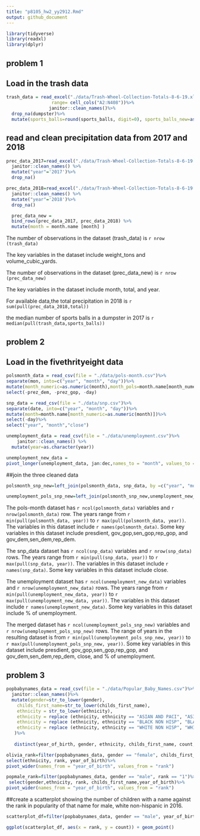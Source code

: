 ```yaml
---
title: "p8105_hw2_yy2912.Rmd"
output: github_document
---
```


```r
library(tidyverse)
library(readxl)
library(dplyr)
```
## problem 1
## Load in the trash data
```r
trash_data = read_excel("./data/Trash-Wheel-Collection-Totals-8-6-19.xlsx", sheet = "Mr. Trash Wheel",
                 range= cell_cols("A2:N408"))%>%
                janitor::clean_names()%>%
  drop_na(dumpster)%>%
  mutate(sports_balls=round(sports_balls, digit=0), sports_balls_new=as.integer(sports_balls))
```
## read and clean precipitation data from 2017 and 2018
```r
prec_data_2017=read_excel("./data/Trash-Wheel-Collection-Totals-8-6-19.xlsx",sheet="2017 Precipitation", range = "A2:B14") %>%
  janitor::clean_names() %>%
  mutate("year"='2017')%>%
  drop_na()

```

```r
prec_data_2018=read_excel("./data/Trash-Wheel-Collection-Totals-8-6-19.xlsx",sheet="2018 Precipitation", range = "A2:B14") %>%
  janitor::clean_names() %>%
  mutate("year"='2018')%>%
  drop_na()

```

```r
  prec_data_new = 
  bind_rows(prec_data_2017, prec_data_2018) %>%
  mutate(month = month.name [month] )
```

The number of observations in the dataset (trash_data) is `r nrow (trash_data)`

The key variables in the dataset include weight_tons and volume_cubic_yards.

The number of observations in the dataset (prec_data_new) is `r nrow (prec_data_new)` 

The key variables in the dataset include month, total, and year. 

For available data,the total precipitation in 2018 is `r sum(pull(prec_data_2018,total))`

the median number of sports balls in a dumpster in 2017 is `r median(pull(trash_data,sports_balls))`

## problem 2
## Load in the fivethrityeight data
```r
polsmonth_data = read_csv(file = "./data/pols-month.csv")%>% 
separate(mon, into=c("year", "month", "day"))%>% 
mutate(month_numeric=as.numeric(month),month_pols=month.name[month_numeric],president=ifelse(prez_gop, 'gop','dem'))%>% 
select(-prez_dem, -prez_gop, -day)

```

```r
snp_data = read_csv(file = "./data/snp.csv")%>% 
separate(date, into=c("year", "month", "day"))%>%
mutate(month=month.name[month_numeric=as.numeric(month)])%>% 
select(-day)%>%
select("year", "month","close")
```

```r
unemployment_data = read_csv(file = "./data/unemployment.csv")%>% 
    janitor::clean_names() %>% 
  mutate(year=as.character(year))

```  
```r
unemployment_new_data = 
pivot_longer(unemployment_data, jan:dec,names_to = "month", values_to = "%_of_unemployment")
```

##join the three cleaned data
```r
polsmonth_snp_new=left_join(polsmonth_data, snp_data, by =c("year", "month"))
```

```r
unemployment_pols_snp_new=left_join(polsmonth_snp_new,unemployment_new_data, by =c("year", "month"))
```

The pols-month dataset has `r ncol(polsmonth_data)` variables and `r nrow(polsmonth_data)` row. The years range from `r min(pull(polsmonth_data, year))` to `r max(pull(polsmonth_data, year))`. 
The variables in this dataset include `r names(polsmonth_data)`.
Some key variables in this dataset include presdient, gov_gop,sen_gop,rep_gop, and gov_dem,sen_dem,rep_dem. 

The snp_data dataset has `r ncol(snp_data)` variables and `r nrow(snp_data)` rows. The years range from `r min(pull(snp_data, year))` to `r max(pull(snp_data, year))`. 
The variables in this dataset include `r names(snp_data)`.
Some key variables in this dataset include close. 

The unemployment dataset has `r ncol(unemployment_new_data)` variables and `r nrow(unemployment_new_data)` rows. The years range from `r min(pull(unemployment_new_data, year))` to `r max(pull(unemployment_new_data, year))`. 
The variables in this dataset include `r names(unemployment_new_data)`.
Some key variables in this dataset include % of unemployment. 

The merged dataset has `r ncol(unemployment_pols_snp_new)` variables and `r nrow(unemployment_pols_snp_new)` rows.
The range of years in the resulting dataset is from `r min(pull(unemployment_pols_snp_new, year))` to `r max(pull(unemployment_pols_snp_new, year))`.
Some key variables in this dataset include presdient, gov_gop,sen_gop,rep_gop, and gov_dem,sen_dem,rep_dem, close, and % of unemployment. 

  
  
## problem 3
```r
popbabynames_data = read_csv(file = "./data/Popular_Baby_Names.csv")%>% 
  janitor::clean_names()%>%
  mutate(gender=str_to_lower(gender),
    childs_first_name=str_to_lower(childs_first_name),
    ethnicity = str_to_lower(ethnicity),
    ethnicity = replace (ethnicity, ethnicity == "ASIAN AND PACI", "ASIAN AND PACIFIC ISLANDER"),
    ethnicity = replace (ethnicity, ethnicity == "BLACK NON HISP", "BLACK NON HISPANIC"),
    ethnicity = replace (ethnicity, ethnicity == "WHITE NON HISP", "WHITE NON HISPANIC")
   )%>%
        
   distinct(year_of_birth, gender, ethnicity, childs_first_name, count, rank, .keep_all=TRUE)
```


```r
olivia_rank=filter(popbabynames_data, gender == "female", childs_first_name == "olivia")%>%
select(ethnicity, rank, year_of_birth)%>%
pivot_wider(names_from = "year_of_birth", values_from = "rank")
```
 

```r
popmale_rank=filter(popbabynames_data, gender == "male", rank == "1")%>%
 select(gender,ethnicity, rank, childs_first_name,year_of_birth)%>%
pivot_wider(names_from = "year_of_birth", values_from = "rank")

```

##create a scatterplot showing the number of children with a name against the rank in popularity of that name for male, white non-hispanic in 2016.
```r
scatterplot_df=filter(popbabynames_data, gender == "male", year_of_birth=="2016", ethnicity=="white non hispanic")

ggplot(scatterplot_df, aes(x = rank, y = count)) + geom_point()
```


